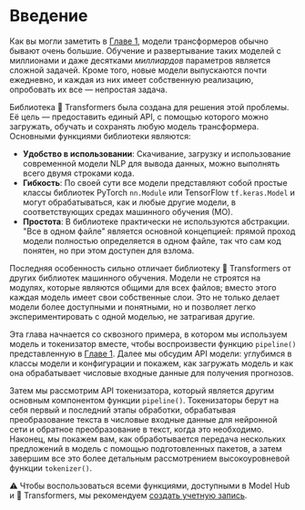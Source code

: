 # Введение

<CourseFloatingBanner
    chapter={2}
    classNames="absolute z-10 right-0 top-0"
/>

Как вы могли заметить в [Главе 1](../chapter1), модели трансформеров обычно бывают очень большие. Обучение и развертывание таких моделей с миллионами и даже десятками *миллиардов* параметров является сложной задачей. Кроме того, новые модели выпускаются почти ежедневно, и каждая из них имеет собственную реализацию, опробовать их все — непростая задача.

Библиотека 🤗 Transformers была создана для решения этой проблемы. Её цель — предоставить единый API, с помощью которого можно загружать, обучать и сохранять любую модель трансформера. Основными функциями библиотеки являются:

- **Удобство в использовании**: Скачивание, загрузку и использование современной модели NLP для вывода данных, можно выполнять всего двумя строками кода.
- **Гибкость**: По своей сути все модели представляют собой простые классы библиотек PyTorch `nn.Module` или TensorFlow `tf.keras.Model` и могут обрабатываться, как и любые другие модели, в соответствующих средах машинного обучения (МО).
- **Простота**: В библиотеке практически не используются абстракции. "Все в одном файле" является основной концепцией: прямой проход модели полностью определяется в одном файле, так что сам код понятен, но при этом доступен для взлома.

Последняя особенность сильно отличает библиотеку 🤗 Transformers от других библиотек машинного обучения. Модели не строятся на модулях, которые являются общими для всех файлов; вместо этого каждая модель имеет свои собственные слои. Это не только делает модели более доступными и понятными, но и позволяет легко экспериментировать с одной моделью, не затрагивая другие.

Эта глава начнается со сквозного примера, в котором мы используем модель и токенизатор вместе, чтобы воспроизвести функцию `pipeline()` представленную в [Главе 1](../chapter1). Далее мы обсудим API модели: углубимся в классы модели и конфигурации и покажем, как загружать модель и как она обрабатывает числовые входные данные для получения прогнозов. 

Затем мы рассмотрим API токенизатора, который является другим основным компонентом функции `pipeline()`. Токенизаторы берут на себя первый и последний этапы обработки, обрабатывая преобразование текста в числовые входные данные для нейронной сети и обратное преобразование в текст, когда это необходимо. Наконец, мы покажем вам, как обработывается передача нескольких предложений в модель с помощью подготовленных пакетов, а затем завершим все это более детальным рассмотрением высокоуровневой функции `tokenizer()`.

<Tip>
⚠️ Чтобы воспользоваться всеми функциями, доступными в Model Hub и 🤗 Transformers, мы рекомендуем <a href="https://huggingface.co/join">создать учетную запись</a>.
</Tip>